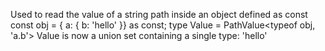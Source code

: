 Used to read the value of a string path inside an object defined as const
const obj = { a: { b: 'hello' }} as const;
type Value = PathValue<typeof obj, 'a.b'>
Value is now a union set containing a single type: 'hello'
